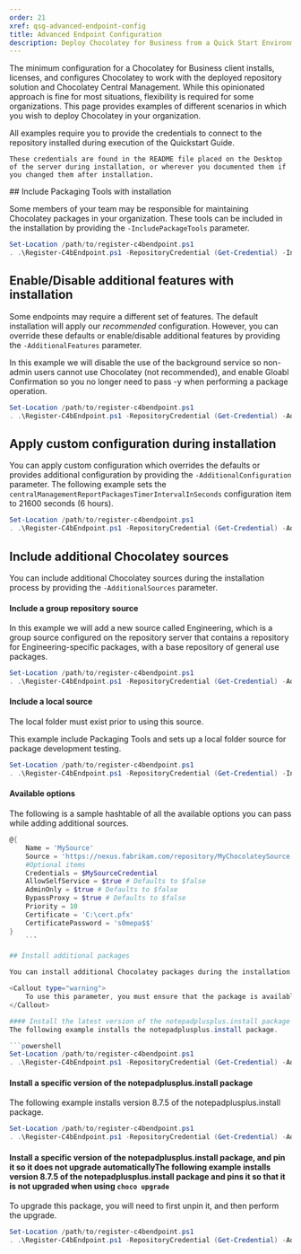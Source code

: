 ```yaml
---
order: 21
xref: qsg-advanced-endpoint-config
title: Advanced Endpoint Configuration
description: Deploy Chocolatey for Business from a Quick Start Environment with advanced configuration options.
---
```


The minimum configuration for a Chocolatey for Business client installs, licenses, and configures Chocolatey to work with the deployed repository solution and Chocolatey Central Management.
While this opinionated approach is fine for most situations, flexibility is required for some organizations. This page provides examples of different scenarios in which you wish to deploy Chocolatey in your organization.

<Callout type="info">
    All examples require you to provide the credentials to connect to the repository installed during execution of the Quickstart Guide.

    These credentials are found in the README file placed on the Desktop of the server during installation, or wherever you documented them if you changed them after installation.
</Callout>
## Include Packaging Tools with installation

Some members of your team may be responsible for maintaining Chocolatey packages in your organization. These tools can be included in the installation by providing the `-IncludePackageTools` parameter.

```powershell
Set-Location /path/to/register-c4bendpoint.ps1
. .\Register-C4bEndpoint.ps1 -RepositoryCredential (Get-Credential) -IncludePackageTools
```

## Enable/Disable additional features with installation

Some endpoints may require a different set of features. The default installation will apply our _recommended_ configuration.
However, you can override these defaults or enable/disable additional features by providing the `-AdditionalFeatures` parameter.

In this example we will disable the use of the background service so non-admin users cannot use Chocolatey (not recommended), and enable Gloabl Confirmation so you no longer need to pass -y when performing a package operation.

```powershell
Set-Location /path/to/register-c4bendpoint.ps1
. .\Register-C4bEndpoint.ps1 -RepositoryCredential (Get-Credential) -AdditionalFeatures @{ useBackgroundService = 'Disabled'; allowGlobalCOnfirmation = 'Enabled' }
```

## Apply custom configuration during installation

You can apply custom configuration which overrides the defaults or provides additional configuration by providing the `-AdditionalConfiguration` parameter.
The following example sets the `centralManagementReportPackagesTimerIntervalInSeconds` configuration item to 21600 seconds (6 hours).

```powershell
Set-Location /path/to/register-c4bendpoint.ps1
. .\Register-C4bEndpoint.ps1 -RepositoryCredential (Get-Credential) -AdditionalConfiguration @{ 'centralManagementReportPackagesTimerIntervalInSeconds' = '21600'}
```

## Include additional Chocolatey sources

You can include additional Chocolatey sources during the installation process by providing the `-AdditionalSources` parameter.

#### Include a group repository source
In this example we will add a new source called Engineering, which is a group source configured on the repository server 
that contains a repository for Engineering-specific packages, with a base repository of general use packages.

```powershell
Set-Location /path/to/register-c4bendpoint.ps1
. .\Register-C4bEndpoint.ps1 -RepositoryCredential (Get-Credential) -AdditionalSources @{Name = 'Engineering'; Source = 'https://repo.fabrikam.com/repository/EngineeringGroup/index.json'}
```

#### Include a local source

<Callout type="warning">
    The local folder must exist prior to using this source.
</Callout>

This example include Packaging Tools and sets up a local folder source for package development testing.

```powershell
Set-Location /path/to/register-c4bendpoint.ps1
. .\Register-C4bEndpoint.ps1 -RepositoryCredential (Get-Credential) -IncludePackageTools -AdditionalSources @{Name = 'LocalTest'; Source = 'C:\packages\testing'}
```

#### Available options

The following is a sample hashtable of all the available options you can pass while adding additional sources.

```powershell
@{
    Name = 'MySource'
    Source = 'https://nexus.fabrikam.com/repository/MyChocolateySource'
    #Optional items
    Credentials = $MySourceCredential
    AllowSelfService = $true # Defaults to $false
    AdminOnly = $true # Defaults to $false
    BypassProxy = $true # Defaults to $false
    Priority = 10
    Certificate = 'C:\cert.pfx'
    CertificatePassword = 's0mepa$$'
}
    ```

## Install additional packages

You can install additional Chocolatey packages during the installation process by providing the `-AdditionalPackages` parameter.

<Callout type="warning">
    To use this parameter, you must ensure that the package is available on configured sources.
</Callout>

#### Install the latest version of the notepadplusplus.install package
The following example installs the notepadplusplus.install package.

```powershell
Set-Location /path/to/register-c4bendpoint.ps1
. .\Register-C4bEndpoint.ps1 -RepositoryCredential (Get-Credential) -AdditionalPackages @{Id ='notepadplusplus.install'}
```

#### Install a specific version of the notepadplusplus.install package
The following example installs version 8.7.5 of the notepadplusplus.install package.

```powershell
Set-Location /path/to/register-c4bendpoint.ps1
. .\Register-C4bEndpoint.ps1 -RepositoryCredential (Get-Credential) -AdditionalPackages @{Id ='notepadplusplus.install'; Version = '8.7.5'}
```

#### Install a specific version of the notepadplusplus.install package, and pin it so it does not upgrade automaticallyThe following example installs version 8.7.5 of the notepadplusplus.install package and pins it so that it is not upgraded when using `choco upgrade`
To upgrade this package, you will need to first unpin it, and then perform the upgrade.

```powershell
Set-Location /path/to/register-c4bendpoint.ps1
. .\Register-C4bEndpoint.ps1 -RepositoryCredential (Get-Credential) -AdditionalPackages @{Id ='notepadplusplus.install'; Version = '8.7.5'; Pin = $true}
```
